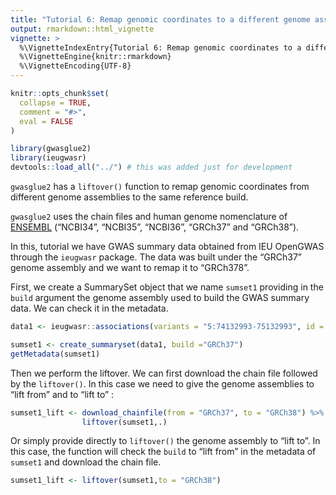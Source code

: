 ```yaml
---
title: "Tutorial 6: Remap genomic coordinates to a different genome assembly"
output: rmarkdown::html_vignette
vignette: >
  %\VignetteIndexEntry{Tutorial 6: Remap genomic coordinates to a different genome assembly}
  %\VignetteEngine{knitr::rmarkdown}
  %\VignetteEncoding{UTF-8}
---
```


```r
knitr::opts_chunk$set(
  collapse = TRUE,
  comment = "#>",
  eval = FALSE
)
```

```r
library(gwasglue2)
library(ieugwasr)
devtools::load_all("../") # this was added just for development
```

`gwasglue2` has a `liftover()` function to remap genomic coordinates from different genome assemblies to the same reference build. 

`gwasglue2` uses the chain files and human genome nomenclature of [ENSEMBL](https://www.ensembl.org/Homo_sapiens/) ("NCBI34", "NCBI35", "NCBI36", "GRCh37" and "GRCh38").


In this, tutorial we have GWAS summary data obtained from IEU OpenGWAS through the `ieugwasr` package. The data was built under the "GRCh37" genome assembly and we want to remap it to "GRCh378". 

First, we create a SummarySet object that we name `sumset1` providing in the `build` argument the genome assembly used to build the GWAS summary data. We can check it in the metadata.


 ```r
 data1 <- ieugwasr::associations(variants = "5:74132993-75132993", id = "ukb-d-I9_IHD")
 
 sumset1 <- create_summaryset(data1, build ="GRCh37")
 getMetadata(sumset1)

 ```
 Then we perform the liftover. We can first download the chain file followed by the `liftover()`. In this case we need to give the genome assemblies to "lift from" and to "lift to" : 

```r
sumset1_lift <- download_chainfile(from = "GRCh37", to = "GRCh38") %>%
                liftover(sumset1,.)
```
Or simply provide directly to `liftover()` the genome assembly to "lift to". In this case, the function will check the `build` to "lift from" in the metadata of `sumset1` and download the chain file.


```r
sumset1_lift <- liftover(sumset1,to = "GRCh38")
```


